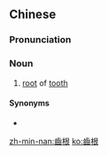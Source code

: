 {{also|齿根}}
==Chinese==
{{zh-forms|s=齿根}}

===Pronunciation===
{{zh-pron
|m=chǐgēn
|c=ci2 gan1
|mn=xm,qz,tp:khí-kun/zz,kh:khí-kin
|cat=n
}}

===Noun===
{{zh-noun}}

# [[root]] of [[tooth]]

====Synonyms====
* {{zh-l|牙根}}

[[zh-min-nan:齒根]]
[[ko:齒根]]